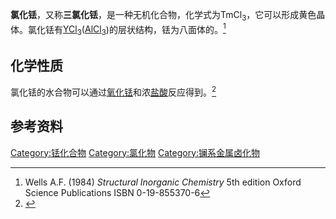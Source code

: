 {{chembox
| verifiedrevid = 393424469
| ImageFile = Aluminium-trichloride-crystal-3D-balls.png
| IUPACName = 氯化铥(III)<br />Thulium(III) chloride
| OtherNames = 三氯化铥
| Section1 = {{Chembox Identifiers
| CASNo = 13537-18-3
| CASNo_Ref = {{cascite|correct|??}}
|  Abbreviations  =  
|  EINECS  =  236-904-9
|  PubChem  =  61643
|  RTECS  =  XP0525000
|  InChI  =  1S/3ClH.Tm/h3*1H;/q;;;+3/p-3
|  SMILES  =  Cl[Tm](Cl)Cl
|  MeSHName  = 
|  ChEBI  = 
|  KEGG_Ref  = {{keggcite|correct|kegg}}|  KEGG  =  
|  ATCCode_prefix  =  
|  ATCCode_suffix  =  
|  ATC_Supplemental  = 
}}
| Section2 = {{Chembox Properties
| Formula = TmCl<sub>3</sub>
| MolarMass = 275.292
|   Appearance = 黄色晶体
|   Density = 3.98 g/cm³
|   MeltingPtC = 824 
|   BoilingPtC = 1490
| Solubility = 易溶（七水）
| SolubleOther = 易溶于[[乙醇|乙醇]]（七水）<ref name="rare">
{{Cite document  | last = Spencer | first = James F. | year = 1919
 | title = The Metals of the Rare Earths | publication-place = New York
 | publisher = Longmans, Green, and Co | pages = 152
 | url = http://books.google.com/?id=W2zxN_FLQm8C&pg=PA152 | accessdate = 2008-06-27  | postscript = <!--None-->}}</ref>
| Solvent = 
| pKa = 
| pKb = }}
| Section3 = {{Chembox Structure
| Coordination = 6<ref name="web">
{{cite web |url= http://202.114.88.54/g/web18/wangluo/webelements/webelements/compounds/text/tm/cl3tm1-13537183.html |title= Chemistry: Periodic Table: Thulium: compound data (thulium (III) chloride) |accessdate= 2008-06-27 |publisher= WebElements |date=  |deadurl= yes |archiveurl= https://web.archive.org/web/20081201020455/http://202.114.88.54/g/web18/wangluo/webelements/webelements/compounds/text/tm/cl3tm1-13537183.html |archivedate= 2008-12-01 }}</ref>
|   CrystalStruct = [[Monoclinic|Monoclinic]], [[皮尔逊符号|mS16]]
|   SpaceGroup = C12/m1, No. 12
 }}
| Section4 = {{Chembox Thermochemistry
| DeltaHf = 966.6 kJ/mol<ref name="handin">
{{Cite book | last = Perry | first =  Dale L. | last2 = Phillips
 | first2 = Sidney L. | year = 1995
 | title = Handbook of Inorganic Compounds | publisher = CRC Press | isbn = 0-8493-8671-3 
 | pages = 512
 | url = http://books.google.com/?id=kTnxSi2B2FcC&pg=PT1017 | accessdate = 2008-06-27 | postscript = <!--None-->
}}</ref>
| DeltaHc = 
| Entropy = 
| HeatCapacity = }}
| Section7 = {{Chembox Hazards
| ExternalMSDS = 
| EUClass = 
| EUIndex = 
| MainHazards = '''Xi''' (Irritant)
| NFPA-H = 
| NFPA-F = 
| NFPA-R = 
| NFPA-O =
| RPhrases = 
| SPhrases = {{S26}}, {{S36}}<ref name="sa">{{cite web |url= https://www.sigmaaldrich.com/catalog/search/ProductDetail/ALDRICH/439649 |title= 439649 Thulium(III) chloride anhydrous, powder, 99.99% trace metals basis |accessdate= 2008-06-27 |publisher= Sigma-Aldrich |date=  |archive-date= 2008-10-07 |archive-url= https://web.archive.org/web/20081007121248/http://www.sigmaaldrich.com/catalog/search/ProductDetail/ALDRICH/439649 |dead-url= no }}</ref>
| RSPhrases = 
| FlashPt = 
| Autoignition = 
| ExploLimits = 
| PEL = }}
| Section8 = {{Chembox Related
|   OtherAnions = [[氧化铥|氧化铥]]
|   OtherCations = [[氯化铒|氯化铒]]<br />[[氯化镱|氯化镱]]<br/>[[氯化亚铥|氯化亚铥]]
  }}
}}

'''氯化铥'''，又称'''三氯化铥'''，是一种无机化合物，化学式为TmCl<sub>3</sub>，它可以形成黄色晶体。氯化铥有[[氯化钇|YCl<sub>3</sub>]]([[氯化铝|AlCl<sub>3</sub>]])的层状结构，铥为八面体的。<ref>Wells A.F. (1984) ''Structural Inorganic Chemistry'' 5th edition Oxford Science Publications ISBN 0-19-855370-6</ref>

==化学性质==
氯化铥的水合物可以通过[[氧化铥|氧化铥]]和浓[[盐酸|盐酸]]反应得到。<ref name="rare">
{{Cite document  | last = Spencer | first = James F. | year = 1919
 | title = The Metals of the Rare Earths | publication-place = New York
 | publisher = Longmans, Green, and Co | pages = 152
 | url = http://books.google.com/?id=W2zxN_FLQm8C&pg=PA152 | accessdate = 2008-06-27  | postscript = <!--None-->}}</ref>

==参考资料==
{{reflist}}
{{氯化物}}
[[Category:铥化合物|Category:铥化合物]]
[[Category:氯化物|Category:氯化物]]
[[Category:镧系金属卤化物|Category:镧系金属卤化物]]